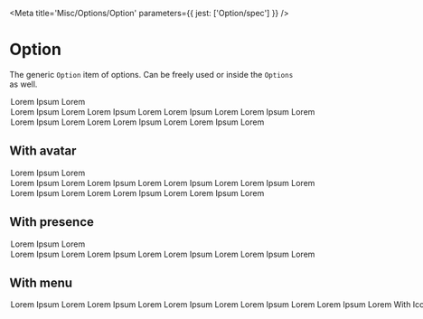 

<Meta title='Misc/Options/Option' parameters={{ jest: ['Option/spec'] }} />

# Option

The generic <LinkTo kind='Misc/Options/Option' story='Default'>`Option`</LinkTo> item of options. Can be freely used or inside the <LinkTo kind='Misc/Options/Options' story='Default'>`Options`</LinkTo> as well.

<Canvas>
  <Story name='Default'>
    <Box position='relative' maxWidth={250}>
      <Option>
        <Option.Content>Lorem Ipsum Lorem</Option.Content>
      </Option>
      <Option>
        <Option.Content>Lorem Ipsum Lorem Lorem Ipsum Lorem Lorem Ipsum Lorem Lorem Ipsum Lorem</Option.Content>
      </Option>
      <Option>
        <Option.Content>Lorem Ipsum Lorem <Option.Description>Lorem Lorem Ipsum Lorem Lorem Ipsum Lorem</Option.Description></Option.Content>
      </Option>
    </Box>
  </Story>
</Canvas>


## With avatar

<Canvas>
  <Story name='withAvatar'>
    <Box position='relative' maxWidth={250}>
      <Option>
        <Option.Avatar>
          <Avatar url={exampleAvatar} size='x28' />
        </Option.Avatar>
        <Option.Content>Lorem Ipsum Lorem</Option.Content>
      </Option>
      <Option>
        <Option.Avatar>
          <Avatar url={exampleAvatar} size='x28' />
        </Option.Avatar>        
        <Option.Content>Lorem Ipsum Lorem Lorem Ipsum Lorem Lorem Ipsum Lorem Lorem Ipsum Lorem</Option.Content>
      </Option>
      <Option>
        <Option.Avatar>
          <Avatar url={exampleAvatar} size='x28' />
        </Option.Avatar>        
        <Option.Content>Lorem Ipsum Lorem <Option.Description>Lorem Lorem Ipsum Lorem Lorem Ipsum Lorem</Option.Description></Option.Content>
      </Option>
    </Box>
  </Story>
</Canvas>

## With presence

<Canvas>
  <Story name='withPresence'>
    <Box position='relative' maxWidth={250}>
      <Option>
        <Option.Column><StatusBullet /></Option.Column>
        <Option.Content>Lorem Ipsum Lorem</Option.Content>
      </Option>
      <Option>
        <Option.Avatar>
          <Avatar url={exampleAvatar} size='x28' />
        </Option.Avatar>
        <Option.Column><StatusBullet /></Option.Column>
        <Option.Content>Lorem Ipsum Lorem Lorem Ipsum Lorem Lorem Ipsum Lorem Lorem Ipsum Lorem</Option.Content>
      </Option>
    </Box>
  </Story>
</Canvas>

## With menu

<Canvas>
  <Story name='withMenu'>
    <Box position='relative' maxWidth={250}>
      <Option>
        <Option.Content>Lorem Ipsum Lorem</Option.Content>
        <Option.Menu><Menu options={menuOptions} /></Option.Menu>
      </Option>
      <Option>
        <Option.Avatar>
          <Avatar url={exampleAvatar} size='x28' />
        </Option.Avatar>
        <Option.Column><StatusBullet /></Option.Column>
        <Option.Content>Lorem Ipsum Lorem Lorem Ipsum Lorem Lorem Ipsum Lorem Lorem Ipsum Lorem</Option.Content>
        <Option.Menu><Menu options={menuOptions} /></Option.Menu>
      </Option>
    </Box>
  </Story>
</Canvas>

## With Icon

<Canvas>
  <Story name='withIcon'>
    <Box position='relative' maxWidth={250}>
      <Option>
        <Option.Icon name='bell'/>
        <Option.Content>Lorem Ipsum Lorem</Option.Content>
        <Option.Menu><Menu options={menuOptions} /></Option.Menu>
      </Option>
      <Option>
        <Option.Avatar>
          <Avatar url={exampleAvatar} size='x28' />
        </Option.Avatar>
        <Option.Icon name='bell'/>
        <Option.Column><StatusBullet /></Option.Column>
        <Option.Content>Lorem Ipsum Lorem Lorem Ipsum Lorem Lorem Ipsum Lorem Lorem Ipsum Lorem</Option.Content>
        <Option.Menu><Menu options={menuOptions} /></Option.Menu>
      </Option>
    </Box>
  </Story>
</Canvas>

## As UserItem

<Canvas>
  <Story name='asUserItem'>
    <Box maxWidth={330}>
      <Option>
        <Option.Avatar>
          <Avatar url={exampleAvatar} size='x28' />
        </Option.Avatar> 
        
        <Option.Column><StatusBullet status='online' /></Option.Column>
        <Option.Content>
          <Box withTruncatedText fontScale='p1'>carla.culhane <Box is='span' color='neutral-500'>(carla hune)</Box></Box>
        </Option.Content>
        <Option.Menu><Menu options={menuOptions} /></Option.Menu>
      </Option>
    </Box>
  </Story>
</Canvas>

## As Skeleton

<Canvas>
  <Story name='Skeleton'>
    <Box position='relative' maxWidth={330}>
      <Option.Skeleton /> 
    </Box>
  </Story>
</Canvas>

<ArgsTable of={Option} />


